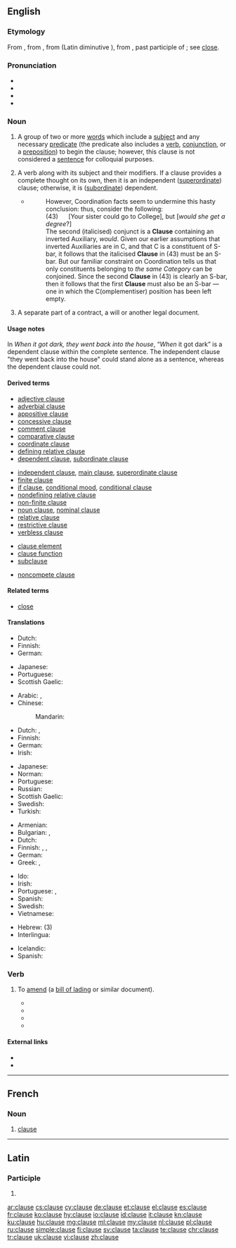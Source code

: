 ==English==
{{wikipedia}}

===Etymology===
From {{etyl|enm|en}} {{term|enm|claus(e)}}, from {{etyl|fro|en}} {{term|fro|clause}}, from {{etyl|ML.|en}} {{term|clausa|||lang=la}} (Latin diminutive {{term|clausula||close, end; a clause, close of a period|lang=la}}), from {{etyl|la|en}} {{term|clausus|lang=la}}, past participle of {{term|claudere||to shut, close|lang=la}}; see [[close]].

===Pronunciation===
* {{IPA|/klɔːz/|lang=en}}
* {{audio|en-us-clause.ogg|Audio (US)|lang=en}}
* {{rhymes|ɔːz|lang=en}}
* {{homophones|lang=en|claws}}

===Noun===
{{en-noun}}

# {{rfc-sense}} {{context|grammar|informal|lang=en}} A group of two or more [[word]]s which include a [[subject]] and any necessary [[predicate]] (the predicate also includes a [[verb]], [[conjunction]], or a [[preposition]]) to begin the clause; however, this clause is not considered a [[sentence]] for colloquial purposes.
# {{context|grammar|lang=en}} A verb along with its subject and their modifiers. If a clause provides a complete thought on its own, then it is an independent ([[superordinate]]) clause; otherwise, it is ([[subordinate]]) dependent.
#* {{quote-book|year=1988|author=Andrew Radford|title=Transformational grammar: a first course|location=Cambridge, UK|publisher=Cambridge University Press|page=300|chapter=6}}
#*: However, Coordination facts seem to undermine this hasty conclusion: thus, consider the following:<br> (43) &nbsp;&nbsp;&nbsp;&nbsp; [Your sister could go to College], but [''would she get a degree''?]<br> The second (italicised) conjunct is a '''Clause''' containing an inverted Auxiliary, ''would''. Given our earlier assumptions that inverted Auxiliaries are in C, and that C is a constituent of S-bar, it follows that the italicised '''Clause''' in (43) must be an S-bar. But our familiar constraint on Coordination tells us that only constituents belonging to ''the same Category'' can be conjoined. Since the second '''Clause''' in (43) is clearly an S-bar, then it follows that the first '''Clause''' must also be an S-bar — one in which the C(omplementiser) position has been left empty.
# {{context|legal|lang=en}} A separate part of a contract, a will or another legal document.

====Usage notes====
In ''When it got dark, they went back into the house'', “''When'' it got dark” is a dependent clause within the complete sentence. The independent clause "they went back into the house" could stand alone as a sentence, whereas the dependent clause could not.

====Derived terms====
{{der-top|types of grammatical clauses}}
* [[adjective clause]]
* [[adverbial clause]]
* [[appositive clause]]
* [[concessive clause]]
* [[comment clause]]
* [[comparative clause]]
* [[coordinate clause]]
* [[defining relative clause]]
* [[dependent clause]], [[subordinate clause]]
{{der-mid}}
* [[independent clause]], [[main clause]], [[superordinate clause]]
* [[finite clause]]
* [[if clause]], [[conditional mood]], [[conditional clause]]
* [[nondefining relative clause]]
* [[non-finite clause]]
* [[noun clause]], [[nominal clause]]
* [[relative clause]]
* [[restrictive clause]]
* [[verbless clause]]
{{der-bottom}}

{{der-top|grammatical terms}}
* [[clause element]]
* [[clause function]]
* [[subclause]]
{{der-bottom}}

{{der-top|part of a legal document}}
* [[noncompete clause]]
{{der-bottom}}

====Related terms====
* [[close]]

====Translations====
{{trans-top|grammar: group of words which include a subject and any necessary predicate}}
* Dutch: {{t+|nl|bijzin|m}}
* Finnish: {{t+|fi|lauseke}}
* German: {{t+|de|Nebensatz|m}}
{{trans-mid}}
* Japanese: {{t+|ja|節|tr=[[せつ]], setsu|sc=Jpan}}
* Portuguese: {{t+|pt|oração|f}}
* Scottish Gaelic: {{t|gd|clàs|m}}
{{trans-bottom}}

{{trans-top|grammar: verb along with a subject and modifiers}}
* Arabic: {{t+|ar|جُمْلَة|f}}, {{t|ar|بَنْد|m}}
* Chinese:
*: Mandarin: {{t+|cmn|短句|tr=duǎnjù|sc=Hani}}
* Dutch: {{t+|nl|nevenschikking|f}}, {{t+|nl|bijzin|m}}
* Finnish: {{t+|fi|lause}}
* German: {{t+|de|Teilsatz|m}}
* Irish: {{t|ga|clásal|m}}
{{trans-mid}}
* Japanese: {{t+|ja|節|tr=せつ, setsu}}
* Norman: {{t|nrf|proposition|f}}
* Portuguese: {{t+|pt|oração|f}}
* Russian: {{t+|ru|предложе́ние|n}} {{qualifier|also: sentence}}
* Scottish Gaelic: {{t|gd|clàs|m}}
* Swedish: {{t+|sv|sats|c}}
* Turkish: {{t+|tr|cümlecik}}
{{trans-bottom}}

{{trans-top|legal: separate part of a contract}}
* Armenian: {{t+|hy|հոդված|sc=Armn}}
* Bulgarian: {{t+|bg|клауза|f|sc=Cyrl}}, {{t+|bg|параграф|m|sc=Cyrl}}
* Dutch: {{t+|nl|clausule|f}}
* Finnish: {{t+|fi|ehto}}, {{t|fi|sopimusehto}}, {{t+|fi|klausuuli}}
* German: {{t+|de|Klausel|f}}
* Greek: {{t+|el|ρήτρα|f|sc=Grek}}, {{t+|el|όρος|m|sc=Grek}}
{{trans-mid}}
* Ido: {{t+|io|klauzo}}
* Irish: {{t|ga|clásal|m}}
* Portuguese: {{t+|pt|cláusula|f}}, {{t+|pt|artigo|m}}
* Spanish: {{t+|es|cláusula|f}}
* Swedish: {{t+|sv|klausul|c}}
* Vietnamese: {{t+|vi|điều khoản}}
{{trans-bottom}}

{{checktrans-top}}
* Hebrew: {{t-check|he|סעיף|m|tr=sa'yf|sc=Hebr}} (3)
* Interlingua: {{t-check|ia|clausa}}
{{trans-mid}}
* Icelandic: {{t+check|is|setning|f}}
* Spanish: {{t+check|es|oración|f}}
{{trans-bottom}}

===Verb===
{{en-verb|claus}}

# {{context|transitive|shipping|lang=en}} To [[amend]] (a [[bill of lading]] or similar document).
#* {{quote-journal|journal=Report of the session|issue=11|author=Asian-African Legal Consultative Committee|year=1970|passage=The question of '''clausing''' the bills of lading, so as to avoid "dirtying", which impairs its negotiability, may also be looked into}}
#* {{quote-book|title=The Hamburg rules on the carriage of goods by sea|page=215|author=Samir Mankabady|year=1978|passage=Any attempt to '''clause''' a Bill of Lading will be strenuously resisted by shippers, and they will obtain clean bills in the usual ways}}
#* {{quote-book|title=Bills of lading: law and practice|author=Alan Mitchelhill|year=1990|passage=It was held that the bills of lading presented were in this case 'clean' as they contained no reservations by way of endorsement, '''clausing''' or otherwise to suggest that the goods were defective}}
#* {{quote-book|title=Cases & materials on the carriage of goods by sea|page=104|author=Martin Dockra|coauthors=Katherine Reece Thomas|2004|passage=There is little authority in English law dealing with the liability of a carrier who unnecessarily '''clauses''' a bill of lading.}}

====External links====
* {{R:Webster 1913}}
* {{R:Century 1911}}

----

==French==

===Noun===
{{fr-noun|f}}

# [[#English|clause]]

----

==Latin==

===Participle===
{{la-part-form|clause}}

# {{inflection of|clausus||voc|m|s|lang=la}}

[[ar:clause]]
[[cs:clause]]
[[cy:clause]]
[[de:clause]]
[[et:clause]]
[[el:clause]]
[[es:clause]]
[[fr:clause]]
[[ko:clause]]
[[hy:clause]]
[[io:clause]]
[[id:clause]]
[[it:clause]]
[[kn:clause]]
[[ku:clause]]
[[hu:clause]]
[[mg:clause]]
[[ml:clause]]
[[my:clause]]
[[nl:clause]]
[[pl:clause]]
[[ru:clause]]
[[simple:clause]]
[[fi:clause]]
[[sv:clause]]
[[ta:clause]]
[[te:clause]]
[[chr:clause]]
[[tr:clause]]
[[uk:clause]]
[[vi:clause]]
[[zh:clause]]